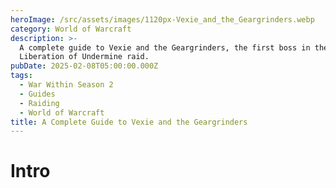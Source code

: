 ```yaml
---
heroImage: /src/assets/images/1120px-Vexie_and_the_Geargrinders.webp
category: World of Warcraft
description: >-
  A complete guide to Vexie and the Geargrinders, the first boss in the
  Liberation of Undermine raid.
pubDate: 2025-02-08T05:00:00.000Z
tags:
  - War Within Season 2
  - Guides
  - Raiding
  - World of Warcraft
title: A Complete Guide to Vexie and the Geargrinders
---
```

# Intro

<script src="https://wow.zamimg.com/widgets/power.js" async />

This is a fight containing two phases. In P1, you will fight Vexie in her Geargrinder, where she has a normal threat table and requires two tanks, with multiple adds spawning throughout the phase that must be killed and do not require tanking.

In P2, the boss will no longer require tanking and instead will remain stationary.  All active **Biker** adds will despawn and tanks should focus on controlling the **Pit Mechanics** and doing as much damage to the boss as they can with everyone else.

**The boss takes full damage in P1, but in P2 takes 100% increased damage.**

There will be details on how best to approach this encounter from every role, as well as clips displaying how the most important abilities can be handled.  You can expect to come away from this guide with a full understanding of every aspect of it and the most optimal way to approach it.

# Full List of Boss Abilities for Reference

*All links sourced from Wowhead through their generous API*

**Phase One**

* <a href="https://www.wowhead.com/ptr-2/spell=466615/protective-plating" class="wowhead">Protective Plating</a>
* <a href="https://www.wowhead.com/ptr-2/spell=471403/unrelenting-car-nage" class="wowhead">Unrelenting CAR-nage</a>
* <a href="https://www.wowhead.com/ptr-2/spell=459943/call-bikers" class="wowhead">Call Bikers</a>
* <a href="https://www.wowhead.com/ptr-2/spell=459453/blaze-of-glory" class="wowhead">Blaze of Glory</a>
* <a href="https://www.wowhead.com/ptr-2/spell=460625/burning-shrapnel" class="wowhead">Burning Shrapnel</a>
* <a href="https://www.wowhead.com/ptr-2/spell=459994/hot-wheels" class="wowhead">Hot Wheels</a>
* <a href="https://www.wowhead.com/ptr-2/spell=459666/spew-oil" class="wowhead">Spew Oil</a>
* <a href="https://www.wowhead.com/ptr-2/spell=468207/incendiary-fire" class="wowhead">Incendiary Fire</a>
* <a href="https://www.wowhead.com/ptr-2/spell=1216577/bomb-voyage" class="wowhead">Bomb Voyage!</a>
* <a href="https://www.wowhead.com/ptr-2/spell=459627/tank-buster" class="wowhead">Tank Buster</a>
* <a href="https://www.wowhead.com/ptr-2/spell=468147/exhaust-fumes" class="wowhead">Exhaust Fumes</a>
* <a href="https://www.wowhead.com/ptr-2/spell=468129/oil-slick" class="wowhead">Oil Slick</a>

**Phase Two**

* <a href="https://www.wowhead.com/ptr-2/spell=460603/mechanical-breakdown" class="wowhead">Mechanical Breakdown</a>
* <a href="https://www.wowhead.com/ptr-2/spell=460386/backfire" class="wowhead">Backfire</a>
* <a href="https://www.wowhead.com/ptr-2/spell=460625/burning-shrapnel" class="wowhead">Burning Shrapnel</a>
* <a href="https://www.wowhead.com/ptr-2/spell=460116/tune-up" class="wowhead">Tune Up</a>
* <a href="https://www.wowhead.com/ptr-2/spell=460153/repair" class="wowhead">Repair</a>

# Important Abilities

**Phase One**

* **Call Bikers** - Vexie will summon a wave of several bikers, which will spawn at the edges of the arena.  They will then charge towards a raid member, which is indicated with a Blaze line. Getting hit by this line is not fatal, but...I mean...don't get hit.
* <img src="https://cdn.shawnzhome.com/shawnzhome/videos/LoU/converted-vexie/bikers.webp" />
* **Blaze of Glory** - When a Biker is defeated, a player (literally anyone in the raid can do this) can right-click on their abandoned vehicle, taking control of it. They will then be able to press 1, shooting the bike at the boss. This is done to remove stacks of **Protective Plating**. Each bike removes only 1 stack. It takes a few seconds for the bike to shoot off, so do not move your aim, and the boss should remain stationary during this time as well.
* <img src="https://cdn.shawnzhome.com/shawnzhome/videos/LoU/converted-vexie/blazeofglory.webp" />
* **Spew Oil** - The boss will mark several players (two as of this writing) with a purple circle. After a few moments, they will then take damage and receive a 12 second DoT. On Heroic and higher, this also leaves a pool that slows and deals damage to anyone inside it, as well as a slip'n'slide effect.  It will also stun any Bikers that charge through it for 5 seconds.
* <img src="https://cdn.shawnzhome.com/shawnzhome/videos/LoU/converted-vexie/spewoil.webp" />
* **Incendiary Fire** - This will pick several players and launch a barrage of fire at them, dealing moderate damage to anyone hit. This also burns away any **Oil Slicks** in the area.
* <img src="https://cdn.shawnzhome.com/shawnzhome/videos/LoU/converted-vexie/incendiaryfire.webp" />
* **Tank Buster** - The only tank mechanic of the fight.  You can swap on each one. It does not do a terrible amount of damage, and knocks you back a decent distance. On Heroic and higher it will also leave an **Oil Slick**.

**Phase Two**

* **Mechanical Breakdown** - The boss stops moving and ceases to melee.  During this time, it takes 100% increased damage and instead constantly shoots out **Burning Shrapnel**, dealing moderate damage to anyone hit. She also pulses moderate AoE throughout this phase.
* <img src="https://cdn.shawnzhome.com/shawnzhome/videos/LoU/converted-vexie/mechanicalbreakdown.webp" />
* **Tune-Up** - This stage lasts a maximum of 45 seconds. Vexie will call in mechanics to repair here, ending the phase faster if they are successful. These mechanics are fully cc'able and kickable, and you should do your best to control and cleave them down at this time.
* <img src="https://cdn.shawnzhome.com/shawnzhome/videos/LoU/converted-vexie/tuneup.webp" />

# Strategy (Normal and Heroic)

* The boss will begin, unsurprisingly, in P1.  She should be tanked against the edge of the arena, and the raid should be loosely stacked near the edges.
* Tanks should simply swap on every **Tank Buster**
* **Spew Oils** should walk out of the group. On Heroic, place these in such a way that they form an obstacle for the bikers, causing them to slide over them. If any are placed in an errant location, the raid should adjust so that the charges are baited over the oil.
* Excess/detrimental **Oil Slicks** should be destroyed by players who get the Incendiary Fire mechanic. Otherwise, make sure to simply kite the fire out of the group and away from any Oil that is needed.
* As of writing, 3 **Bikers** are spawned with each wave. The boss begins with 6 stacks of **Plating**, so it will take 2 waves minimum to remove her plating and begin the damage amp phase. An average group will take roughly 1:45 to remove all plating. CDs shorter than this should be saved, and Bloodlust should be used for this first damage amp phase. As this phase does technically last a maximum of 45 seconds, you may also simply choose to phase the boss and hold lust for when 2 minutes come up, and thus be able to send all CDs **except** for 3 minutes on pull.
* During P2, *everyone* should make sure to help control the **Pit Mechanics**. Hard CC and interrupts alike work to prevent them from repairing, and anyone who does efficient cleave should do so in order to ensure the phase lasts as long as possible.

# Mythic Changes

* In Phase One, **Bikers** will now launch 2 **Oil Cannisters** into the air when defeated. Failing to soak these leaves an **Oil Slick** behind.  Soaking these **Cannisters** prevents you from soaking another for 1 minute. Multiple players can soak the same **Cannister**.
* The **Bikes** can no longer be mounted without first being fueled. You fuel a bike by walking into it while afflicted by **Soaked in Oil**.Each bike requires two **Cannisters**, and thus two players who have soaked.
* During Phase Two, a **Support Rig** now spawns. This provides a 15 yard aura of immunity to crowd control and interrupt effects (silences included).

# Mythic Strategy

* Nothing much changes overall. The way you handle the encounter is largely the same. The only thing necessary is that you need either hard assign players to fuel the bikes (of which you require a minimum of 12 unless you do some phase prolonging), or yolo soak.  Both are fine, but obviously each has its downsides.
* As mentioned, multiple players can soak the same **Oil Cannisters**. This means that theoretically you only need to soak the very first **Cannisters** of each wave, and then simply let the other **Cannisters** explode and get rid of them with the Fire.
* **Oil** is much more of a concern in general. The **Support Rigs** make the burn phases much shorter, so you may actually need players to regularly clear **Oil** due to the various mechanics.
* As of writing, **Support Rigs** seem to spawn in every 10 seconds during Phase Two. They also seem to despawn upon being hard CC'ed and do not necessarily need to be focused and killed. If this is true, you would need 4 players dedicated to doing so to make it feasible to extend the phase the full duration.
* If this is not true, then adjusting the **Pit Mechanics** to the opposite side of the approaching **Support Rigs** would be ideal while the **Support Rigs** are cleaved down. Play the fight as you did on Heroic besides this.

# Notes on Healing

This encounter is not particularly stressful for healing. The tanks can almost entirely manage their health solo, and there is practically nothing to heal in P1. During P2, the damage profile is light rot across the entire raid.

Damage events during P1 are almost entirely on random players throughout this phase. Several players at a time will be hit by **Bomb Voyage**, which is light by itself, the **Oil Slicks** and on Mythic soaking the **Oil**, and the damage caused by shooting a bike at the boss, which deals light damage to the raid on impact.  All of this is able to be handled by standard healing and does not require cooldowns.

# Notes on Tanking

This is by far the simplest fight in the raid to tank, tied with Cauldron of Carnage.  All you need do is swap on every **Tank Buster** cast. Beyond that, simply tank the boss at the edge of the arena (wherever you prefer) and move it as little as necessary.

# Defensive Usage

While there is very little outgoing damage on this fight, defensives can and still should be used. The best damage events to defensive are any time you see more than two bikes being shot at the boss at the same time, if you get both **Spew Oil** and **Bomb Voyage!**, or during the latter half of a **Mechanical Breakdown**. as healing CDs begin to wind down.

# Movement Cooldowns

There is no great need for movement in this fight, however, abilities such as Spatial Paradox are useful in P2 for healers as there are swirlies to dodge at this time, and thus are useful for any healer casting a channeled healing cooldown or something similar.

# Damage Profile best suited for this encounter

This encounter presents no real damage check in any fashion, being a first boss.  However, 2 minute burst classes will excel on this fight, especially any with built in cleave. The best loadout for this fight is 1-2 minute burst with light cleave built in.  Spread cleave, such as that provided by Boomkins, Locks, or Spriests, is useful during P1 if charges are not baited properly, but not sorely needed.

Target swapping is not a true concern, and more of a bait than anything. You should strive to do as much damage as possible to the boss during its weakened state, and not prioritize killing the **Pit Mechanics** over simply controlling and interrupting them.
